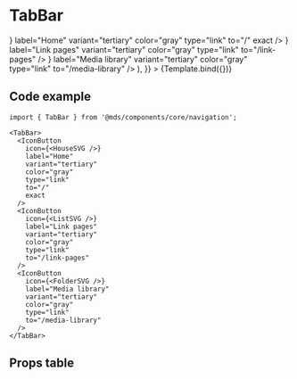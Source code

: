 
<Meta title="Components/core/navigation/TabBar" component={TabBar} />

# TabBar

<Description of={TabBar} />


<Canvas className="fullframe" withToolbar>
  <Story
    name="Default"
    args={{
      children: (
        <>
          <IconButton
            icon={<HouseSVG />}
            label="Home"
            variant="tertiary"
            color="gray"
            type="link"
            to="/"
            exact
          />
          <IconButton
            icon={<ListSVG />}
            label="Link pages"
            variant="tertiary"
            color="gray"
            type="link"
            to="/link-pages"
          />
          <IconButton
            icon={<FolderSVG />}
            label="Media library"
            variant="tertiary"
            color="gray"
            type="link"
            to="/media-library"
          />
        </>
      ),
    }}
  >
    {Template.bind({})}
  </Story>
</Canvas>

## Code example

```tsx
import { TabBar } from '@mds/components/core/navigation';
```

```tsx
<TabBar>
  <IconButton
    icon={<HouseSVG />}
    label="Home"
    variant="tertiary"
    color="gray"
    type="link"
    to="/"
    exact
  />
  <IconButton
    icon={<ListSVG />}
    label="Link pages"
    variant="tertiary"
    color="gray"
    type="link"
    to="/link-pages"
  />
  <IconButton
    icon={<FolderSVG />}
    label="Media library"
    variant="tertiary"
    color="gray"
    type="link"
    to="/media-library"
  />
</TabBar>
```

## Props table

<ArgsTable of={TabBar} />
